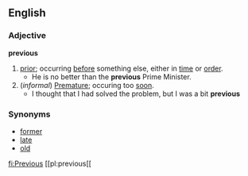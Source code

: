 ==English==
===Adjective===
'''previous'''
#[[prior]]; occurring [[before]] something else, either in [[time]] or [[order]].
#* He is no better than the '''previous''' Prime Minister.
#(''informal'') [[Premature]]; occuring too [[soon]].
#* I thought that I had solved the problem, but I was a bit '''previous'''
===Synonyms===
*[[former]]
*[[late]]
*[[old]]

[[fi:Previous]]
[[pl:previous[[